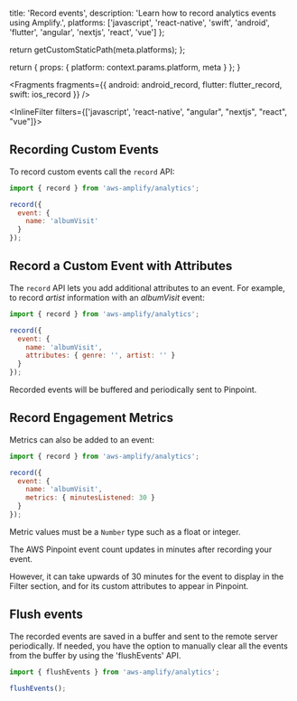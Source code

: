 
  title: 'Record events',
  description: 'Learn how to record analytics events using Amplify.',
  platforms: ['javascript', 'react-native', 'swift', 'android', 'flutter', 'angular', 'nextjs', 'react', 'vue'] 
};

  return getCustomStaticPath(meta.platforms);
};

  return {
    props: {
      platform: context.params.platform,
      meta
    }
  };
}


<Fragments
  fragments={{
    android: android_record,
    flutter: flutter_record,
    swift: ios_record
  }}
/>

<InlineFilter filters={['javascript',  'react-native', "angular", "nextjs", "react", "vue"]}>

## Recording Custom Events

To record custom events call the `record` API:

```javascript
import { record } from 'aws-amplify/analytics';

record({
  event: {
    name: 'albumVisit'
  }
});
```

## Record a Custom Event with Attributes

The `record` API lets you add additional attributes to an event. For example, to record _artist_ information with an _albumVisit_ event:

```javascript
import { record } from 'aws-amplify/analytics';

record({
  event: {
    name: 'albumVisit',
    attributes: { genre: '', artist: '' }
  }
});
```

Recorded events will be buffered and periodically sent to Pinpoint.

## Record Engagement Metrics

Metrics can also be added to an event:

```javascript
import { record } from 'aws-amplify/analytics';

record({
  event: {
    name: 'albumVisit',
    metrics: { minutesListened: 30 }
  }
});
```

Metric values must be a `Number` type such as a float or integer.

<Callout>

The AWS Pinpoint event count updates in minutes after recording your event.

However, it can take upwards of 30 minutes for the event to display in the Filter section, and for its custom attributes to appear in Pinpoint.

</Callout>

## Flush events

The recorded events are saved in a buffer and sent to the remote server periodically. If needed, you have the option to manually clear all the events from the buffer by using the 'flushEvents' API.

```javascript
import { flushEvents } from 'aws-amplify/analytics';

flushEvents();
```

</InlineFilter>
